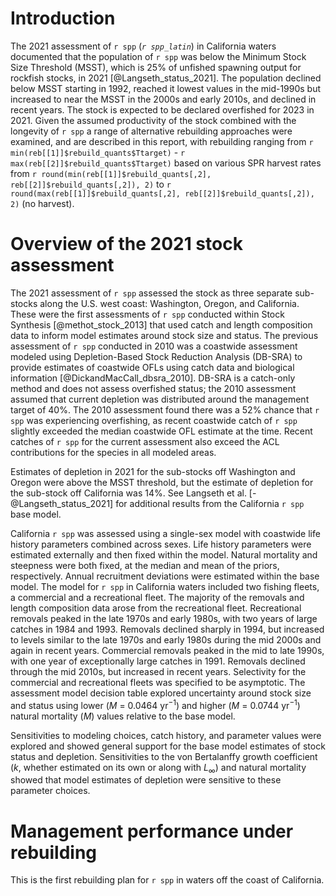 # Introduction

The 2021 assessment of `r spp` (_`r spp_latin`_) in California waters documented that the population of `r spp` was below the Minimum Stock Size Threshold (MSST), which is 25% of unfished spawning output for rockfish stocks, in 2021 [@Langseth_status_2021]. The population declined below MSST starting in 1992, reached it lowest values in the mid-1990s but increased to near the MSST in the 2000s and early 2010s, and declined in recent years. The stock is expected to be declared overfished for 2023 in 2021. Given the assumed productivity of the stock combined with the longevity of `r spp` a range of alternative rebuilding approaches were examined, and are described in this report, with rebuilding ranging from `r min(reb[[1]]$rebuild_quants$Ttarget)` - `r max(reb[[2]]$rebuild_quants$Ttarget)` based on various SPR harvest rates from `r round(min(reb[[1]]$rebuild_quants[,2], reb[[2]]$rebuild_quants[,2]), 2)` to `r round(max(reb[[1]]$rebuild_quants[,2], reb[[2]]$rebuild_quants[,2]), 2)` (no harvest). 


# Overview of the 2021 stock assessment

The 2021 assessment of `r spp` assessed the stock as three separate sub-stocks along the U.S. west coast: Washington, Oregon, and California. These were the first assessments of `r spp` conducted within Stock Synthesis [@methot_stock_2013] that used catch and length composition data to inform model estimates around stock size and status. The previous assessment of `r spp` conducted in 2010 was a coastwide assessment modeled using Depletion-Based Stock Reduction Analysis (DB-SRA) to provide estimates of coastwide OFLs using catch data and biological information [@DickandMacCall_dbsra_2010]. DB-SRA is a catch-only method and does not assess overfished status; the 2010 assessment assumed that current depletion was distributed around the management target of 40%. The 2010 assessment found there was a 52% chance that `r spp` was experiencing overfishing, as recent coastwide catch of `r spp` slightly exceeded the median coastwide OFL estimate at the time. Recent catches of `r spp` for the current assessment also exceed the ACL contributions for the species in all modeled areas. 

Estimates of depletion in 2021 for the sub-stocks off Washington and Oregon were above the MSST threshold, but the estimate of depletion for the sub-stock off California was 14%. See Langseth et al. [-@Langseth_status_2021] for additional results from the California `r spp` base model.

California `r spp` was assessed using a single-sex model with coastwide life history parameters combined across sexes. Life history parameters were estimated externally and then fixed within the model. Natural mortality and steepness were both fixed, at the median and mean of the priors, respectively. Annual recruitment deviations were estimated within the base model. The model for `r spp` in California waters included two fishing fleets, a commercial and a recreational fleet. The majority of the removals and length composition data arose from the recreational fleet. Recreational removals peaked in the late 1970s and early 1980s, with two years of large catches in 1984 and 1993. Removals declined sharply in 1994, but increased to levels similar to the late 1970s and early 1980s during the mid 2000s and again in recent years. Commercial removals peaked in the mid to late 1990s, with one year of exceptionally large catches in 1991. Removals declined through the mid 2010s, but increased in recent years. Selectivity for the commercial and recreational fleets was specified to be asymptotic. The assessment model decision table explored uncertainty around stock size and status using lower ($M$ = 0.0464 yr$^{-1}$) and higher ($M$ = 0.0744 yr$^{-1}$) natural mortality ($M$) values relative to the base model.

Sensitivities to modeling choices, catch history, and parameter values were explored and showed general support for the base model estimates of stock status and depletion. Sensitivities to the von Bertalanffy growth coefficient ($k$, whether estimated on its own or along with $L_\infty$) and natural mortality showed that model estimates of depletion were sensitive to these parameter choices.  

# Management performance under rebuilding

This is the first rebuilding plan for `r spp` in waters off the coast of California.


